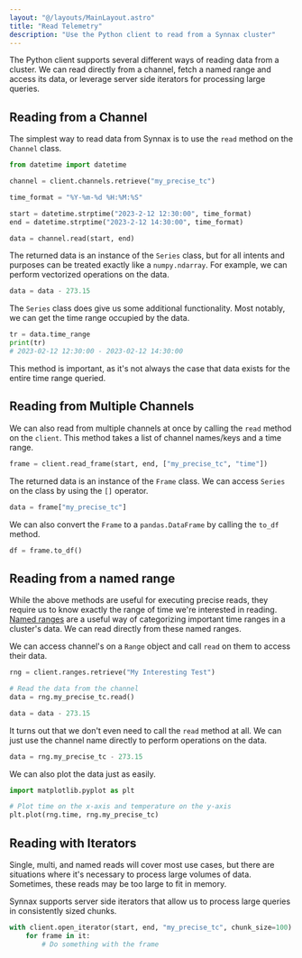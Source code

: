 ```yaml
---
layout: "@/layouts/MainLayout.astro"
title: "Read Telemetry"
description: "Use the Python client to read from a Synnax cluster"
---
```


The Python client supports several different ways of reading data from a cluster. We can 
read directly from a channel, fetch a named range and access its data, or leverage server
side iterators for processing large queries.

## Reading from a Channel

The simplest way to read data from Synnax is to use the `read` method on the `Channel`
class. 

```python
from datetime import datetime

channel = client.channels.retrieve("my_precise_tc")

time_format = "%Y-%m-%d %H:%M:%S"

start = datetime.strptime("2023-2-12 12:30:00", time_format)
end = datetime.strptime("2023-2-12 14:30:00", time_format)

data = channel.read(start, end)
```

The returned data is an instance of the `Series` class, but for all intents and purposes
can be treated exactly like a `numpy.ndarray`. For example, we can perform vectorized
operations on the data.

```python
data = data - 273.15
```

The `Series` class does give us some additional functionality. Most notably, we can
get the time range occupied by the data.

```python
tr = data.time_range
print(tr)
# 2023-02-12 12:30:00 - 2023-02-12 14:30:00
```

This method is important, as it's not always the case that data exists for the entire
time range queried.

## Reading from Multiple Channels

We can also read from multiple channels at once by calling the `read` method on the
`client`.  This method takes a list of channel names/keys and a time range.

```python
frame = client.read_frame(start, end, ["my_precise_tc", "time"])
```

The returned data is an instance of the `Frame` class. We can access `Series` on the
class by using the `[]` operator.

```python
data = frame["my_precise_tc"]
```

We can also convert the `Frame` to a `pandas.DataFrame` by calling the `to_df`
method.

```python
df = frame.to_df()
```

## Reading from a named range

While the above methods are useful for executing precise reads, they require us to know
exactly the range of time we're interested in reading. [Named ranges](/python-client/named-ranges)
are a useful way of categorizing important time ranges in a cluster's data. We can read
directly from these named ranges.

We can access channel's on a `Range` object and call `read` on them to access their
data.

```python
rng = client.ranges.retrieve("My Interesting Test")

# Read the data from the channel
data = rng.my_precise_tc.read()

data = data - 273.15
```

It turns out that we don't even need to call the `read` method at all. We can just use
the channel name directly to perform operations on the data.

```python
data = rng.my_precise_tc - 273.15
```

We can also plot the data just as easily.

```python
import matplotlib.pyplot as plt

# Plot time on the x-axis and temperature on the y-axis
plt.plot(rng.time, rng.my_precise_tc)
```

## Reading with Iterators

Single, multi, and named reads will cover most use cases, but there are situations where 
it's necessary to process large volumes of data. Sometimes, these reads may be too large
to fit in memory.

Synnax supports server side iterators that allow us to process large queries in 
consistently sized chunks.


```python
with client.open_iterator(start, end, "my_precise_tc", chunk_size=100) as it:
    for frame in it:
        # Do something with the frame
```


